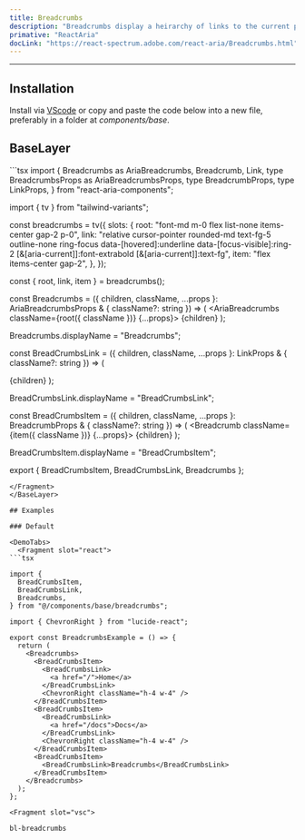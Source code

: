 ```yaml
---
title: Breadcrumbs
description: "Breadcrumbs display a heirarchy of links to the current page or resource in an application."
primative: "ReactAria"
docLink: "https://react-spectrum.adobe.com/react-aria/Breadcrumbs.html"
---
```

---

<MdxExample>
  <BreadcrumbsExample client:load/>
</MdxExample>

## Installation

Install via [VScode](/docs/getting-started/vsc) or copy and paste the code below into a new file, preferably in a folder at *components/base*.

## BaseLayer

<BaseLayer>
<Fragment slot="contentSlot">
```tsx
import {
  Breadcrumbs as AriaBreadcrumbs,
  Breadcrumb,
  Link,
  type BreadcrumbsProps as AriaBreadcrumbsProps,
  type BreadcrumbProps,
  type LinkProps,
} from "react-aria-components";

import { tv } from "tailwind-variants";

const breadcrumbs = tv({
  slots: {
    root: "font-md m-0 flex list-none items-center gap-2 p-0",
    link: "relative cursor-pointer rounded-md text-fg-5 outline-none ring-focus data-[hovered]:underline data-[focus-visible]:ring-2 [&[aria-current]]:font-extrabold [&[aria-current]]:text-fg",
    item: "flex items-center gap-2",
  },
});

const { root, link, item } = breadcrumbs();

const Breadcrumbs = <T extends object>({
  children,
  className,
  ...props
}: AriaBreadcrumbsProps<T> & { className?: string }) => (
  <AriaBreadcrumbs className={root({ className })} {...props}>
    {children}
  </AriaBreadcrumbs>
);

Breadcrumbs.displayName = "Breadcrumbs";

const BreadCrumbsLink = ({
  children,
  className,
  ...props
}: LinkProps & { className?: string }) => (
  <Link className={link({ className })} {...props}>
    {children}
  </Link>
);

BreadCrumbsLink.displayName = "BreadCrumbsLink";

const BreadCrumbsItem = ({
  children,
  className,
  ...props
}: BreadcrumbProps & { className?: string }) => (
  <Breadcrumb className={item({ className })} {...props}>
    {children}
  </Breadcrumb>
);

BreadCrumbsItem.displayName = "BreadCrumbsItem";

export { BreadCrumbsItem, BreadCrumbsLink, Breadcrumbs };

```
</Fragment>
</BaseLayer>

## Examples

### Default 

<DemoTabs>
  <Fragment slot="react">
```tsx

import {
  BreadCrumbsItem,
  BreadCrumbsLink,
  Breadcrumbs,
} from "@/components/base/breadcrumbs";

import { ChevronRight } from "lucide-react";

export const BreadcrumbsExample = () => {
  return (
    <Breadcrumbs>
      <BreadCrumbsItem>
        <BreadCrumbsLink>
          <a href="/">Home</a>
        </BreadCrumbsLink>
        <ChevronRight className="h-4 w-4" />
      </BreadCrumbsItem>
      <BreadCrumbsItem>
        <BreadCrumbsLink>
          <a href="/docs">Docs</a>
        </BreadCrumbsLink>
        <ChevronRight className="h-4 w-4" />
      </BreadCrumbsItem>
      <BreadCrumbsItem>
        <BreadCrumbsLink>Breadcrumbs</BreadCrumbsLink>
      </BreadCrumbsItem>
    </Breadcrumbs>
  );
};

```
  </Fragment>

    <Fragment slot="vsc">
```bash
bl-breadcrumbs
```
  </Fragment>
</DemoTabs>


